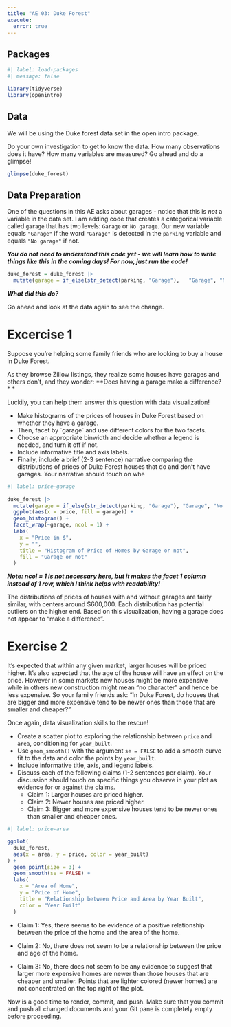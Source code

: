 ```yaml
---
title: "AE 03: Duke Forest"
execute:
  error: true
---
```


## Packages

```r
#| label: load-packages
#| message: false

library(tidyverse)
library(openintro)
```

## Data

We will be using the Duke forest data set in the open intro package.

Do your own investigation to get to know the data.
How many observations does it have?
How many variables are measured?
Go ahead and do a glimpse!

```r
glimpse(duke_forest)
```

## Data Preparation

One of the questions in this AE asks about garages - notice that this is *not* a variable in the data set.
I am adding code that creates a categorical variable called `garage` that has two levels: `Garage` or `No garage`.
Our new variable equals `"Garage"` if the word `"Garage"` is detected in the `parking` variable and equals `"No garage"` if not.

***You do not need to understand this code yet - we will learn how to write things like this in the coming days! For now, just run the code!***

```r
duke_forest = duke_forest |>
  mutate(garage = if_else(str_detect(parking, "Garage"),   "Garage", "No garage"))
```

***What did this do?***

Go ahead and look at the data again to see the change.

# Excercise 1

Suppose you're helping some family friends who are looking to buy a house in Duke Forest.

As they browse Zillow listings, they realize some houses have garages and others don't, and they wonder: \*\*Does having a garage make a difference?\*
\*

Luckily, you can help them answer this question with data visualization!

-   Make histograms of the prices of houses in Duke Forest based on whether they have a garage.
-   Then, facet by \`garage\` and use different colors for the two facets.
-   Choose an appropriate binwidth and decide whether a legend is needed, and turn it off if not.
-   Include informative title and axis labels.
-   Finally, include a brief (2-3 sentence) narrative comparing the distributions of prices of Duke Forest houses that do and don't have garages. Your narrative should touch on whe

```r
#| label: price-garage
 
duke_forest |>
  mutate(garage = if_else(str_detect(parking, "Garage"), "Garage", "No garage")) |>
  ggplot(aes(x = price, fill = garage)) +
  geom_histogram() +
  facet_wrap(~garage, ncol = 1) +
  labs(
    x = "Price in $",
    y = "",
    title = "Histogram of Price of Homes by Garage or not",
    fill = "Garage or not"
  )
```

***Note: ncol = 1 is not necessary here, but it makes the facet 1 column instead of 1 row, which I think helps with readability!***

The distributions of prices of houses with and without garages are fairly similar, with centers around \$600,000.
Each distribution has potential outliers on the higher end.
Based on this visualization, having a garage does not appear to "make a difference".

# Exercise 2

It's expected that within any given market, larger houses will be priced higher.
It's also expected that the age of the house will have an effect on the price.
However in some markets new houses might be more expensive while in others new construction might mean "no character" and hence be less expensive.
So your family friends ask: "In Duke Forest, do houses that are bigger and more expensive tend to be newer ones than those that are smaller and cheaper?"

Once again, data visualization skills to the rescue!

-   Create a scatter plot to exploring the relationship between `price` and `area`, conditioning for `year_built`.
-   Use `geom_smooth()` with the argument `se = FALSE` to add a smooth curve fit to the data and color the points by `year_built`.
-   Include informative title, axis, and legend labels.
-   Discuss each of the following claims (1-2 sentences per claim). Your discussion should touch on specific things you observe in your plot as evidence for or against the claims.
    -   Claim 1: Larger houses are priced higher.
    -   Claim 2: Newer houses are priced higher.
    -   Claim 3: Bigger and more expensive houses tend to be newer ones than smaller and cheaper ones.

```r
#| label: price-area

ggplot(
  duke_forest,
  aes(x = area, y = price, color = year_built)
) +
  geom_point(size = 3) +
  geom_smooth(se = FALSE) +
  labs(
    x = "Area of Home",
    y = "Price of Home",
    title = "Relationship between Price and Area by Year Built",
    color = "Year Built"
  )
```

-   Claim 1: Yes, there seems to be evidence of a positive relationship between the price of the home and the area of the home.

-   Claim 2: No, there does not seem to be a relationship between the price and age of the home.

-   Claim 3: No, there does not seem to be any evidence to suggest that larger more expensive homes are newer than those houses that are cheaper and smaller.
    Points that are lighter colored (newer homes) are not concentrated on the top right of the plot.

::: callout-important
Now is a good time to render, commit, and push.
Make sure that you commit and push all changed documents and your Git pane is completely empty before proceeding.
:::
